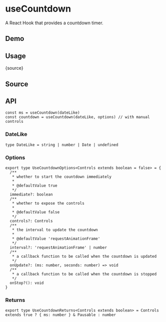 # useCountdown


<HooksType category="Utilities" pausable />

A React Hook that provides a countdown timer.

## Demo


<App />

## Usage


<RawCode>{source}</RawCode>

## Source


<Source />

## API

```tsx
const ms = useCountdown(dateLike)
const countdown = useCountdown(dateLike, options) // with manual controls
```

### DateLike

```tsx
type DateLike = string | number | Date | undefined
```

### Options

```tsx
export type UseCountdownOptions<Controls extends boolean = false> = {
  /**
   * whether to start the countdown immediately
   *
   * @defaultValue true
   */
  immediate?: boolean
  /**
   * whether to expose the controls
   *
   * @defaultValue false
   */
  controls?: Controls
  /**
   * the interval to update the countdown
   *
   * @defaultValue 'requestAnimationFrame'
   */
  interval?: 'requestAnimationFrame' | number
  /**
   * a callback function to be called when the countdown is updated
   */
  onUpdate?: (ms: number, seconds: number) => void
  /**
   * a callback function to be called when the countdown is stopped
   */
  onStop?(): void
}
```

### Returns


<Tip type="pausable" />

```tsx
export type UseCountdownReturns<Controls extends boolean> = Controls extends true ? { ms: number } & Pausable : number
```
